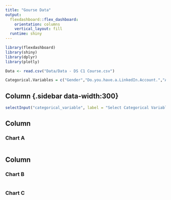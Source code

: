 ```yaml
---
title: "Gourse Data"
output: 
  flexdashboard::flex_dashboard:
    orientation: columns
    vertical_layout: fill
  runtime: shiny 
---
```


```r
library(flexdashboard)
library(shiny)
library(dplyr)
library(plotly)
```

```r
Data <- read.csv("Data/Data - DS C1 Course.csv")

Categorical.Variables = c("Gender","Do.you.have.a.LinkedIn.Account.","Age")
```

Column {.sidebar data-width:300}
-----------------------------------------------------------------------

```r
selectInput("categorical_variable", label = "Select Categorical Variable:", choices = Categorical.Variables)

```


Column {data-width=400}
-----------------------------------------------------------------------

### Chart A

```r
```

Column {data-width=400}
-----------------------------------------------------------------------

### Chart B

```r
```

### Chart C

```r
```